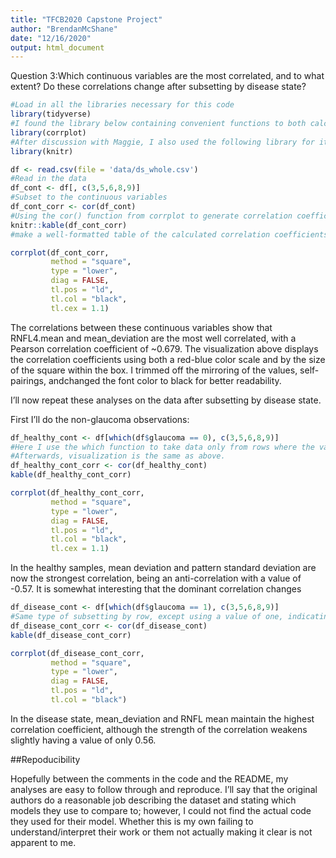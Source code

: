 ```yaml
---
title: "TFCB2020 Capstone Project"
author: "BrendanMcShane"
date: "12/16/2020"
output: html_document
---
```


Question 3:Which continuous variables are the most correlated, and to what extent? Do these correlations change after subsetting by disease state?

```r
#Load in all the libraries necessary for this code
library(tidyverse)
#I found the library below containing convenient functions to both calculate and plot correlations
library(corrplot)
#After discussion with Maggie, I also used the following library for its kable function for prettier looking tables
library(knitr)
```

```r
df <- read.csv(file = 'data/ds_whole.csv')
#Read in the data
df_cont <- df[, c(3,5,6,8,9)]
#Subset to the continuous variables
df_cont_corr <- cor(df_cont)
#Using the cor() function from corrplot to generate correlation coefficients for each pair of variables
knitr::kable(df_cont_corr)
#make a well-formatted table of the calculated correlation coefficients
```

```r
corrplot(df_cont_corr, 
         method = "square", 
         type = "lower", 
         diag = FALSE, 
         tl.pos = "ld", 
         tl.col = "black",
         tl.cex = 1.1)

```

The correlations between these continuous variables show that RNFL4.mean and mean_deviation are the most well correlated, with a Pearson correlation coefficient of ~0.679.
The visualization above displays the correlation coefficients using both a red-blue color scale and by the size of the square within the box. I trimmed off the mirroring of the values, self-pairings,  andchanged the font color to black for better readability.


I'll now repeat these analyses on the data after subsetting by disease state.

First I'll do the non-glaucoma observations:
```r
df_healthy_cont <- df[which(df$glaucoma == 0), c(3,5,6,8,9)]
#Here I use the which function to take data only from rows where the value for the variable "glaucoma" is 0, indicating healthy samples
#Afterwards, visualization is the same as above.
df_healthy_cont_corr <- cor(df_healthy_cont)
kable(df_healthy_cont_corr)


```
```r
corrplot(df_healthy_cont_corr, 
         method = "square", 
         type = "lower", 
         diag = FALSE, 
         tl.pos = "ld", 
         tl.col = "black",
         tl.cex = 1.1)
```


In the healthy samples, mean deviation and pattern standard deviation are now the strongest correlation, being an anti-correlation with a value of -0.57. It is somewhat interesting that the dominant correlation changes

```r
df_disease_cont <- df[which(df$glaucoma == 1), c(3,5,6,8,9)]
#Same type of subsetting by row, except using a value of one, indicating glaucoma diagnosis.
df_disease_cont_corr <- cor(df_disease_cont)
kable(df_disease_cont_corr)

```

```r
corrplot(df_disease_cont_corr, 
         method = "square", 
         type = "lower", 
         diag = FALSE, 
         tl.pos = "ld", 
         tl.col = "black")
```


In the disease state, mean_deviation and RNFL mean maintain the highest correlation coefficient, although the strength of the correlation weakens slightly having a value of only 0.56.

##Repoducibility


Hopefully between the comments in the code and the README, my analyses are easy to follow through and reproduce. I'll say that the original authors do a reasonable job describing the dataset and stating which models they use to compare to; however, I could not find the actual code they used for their model. Whether this is my own failing to understand/interpret their work or them not actually making it clear is not apparent to me.





